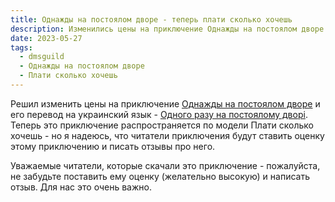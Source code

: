 ```yaml
---
title: Однажды на постоялом дворе - теперь плати сколько хочешь
description: Изменились цены на приключение Однажды на постоялом дворе и его переводе на украинский язык - Одного разу на постоялому дворі. Теперь это приключение распространяется по модели плати сколько хочешь
date: 2023-05-27
tags:
  - dmsguild
  - Однажды на постоялом дворе
  - Плати сколько хочешь
---
```


Решил изменить цены на приключение [Однажды на постоялом дворе](https://www.dmsguild.com/product/323191/---?affiliate_id=759617) и его перевод на украинский язык - [Одного разу на постоялому дворі](https://www.dmsguild.com/product/437719/----?affiliate_id=759617). Теперь это приключение распространяется по модели Плати сколько хочешь - но я надеюсь, что читатели приключения будут ставить оценку этому приключению и писать отзывы про него.

Уважаемые читатели, которые скачали это приключение - пожалуйста, не забудьте поставить ему оценку (желательно высокую) и написать отзыв. Для нас это очень важно.
